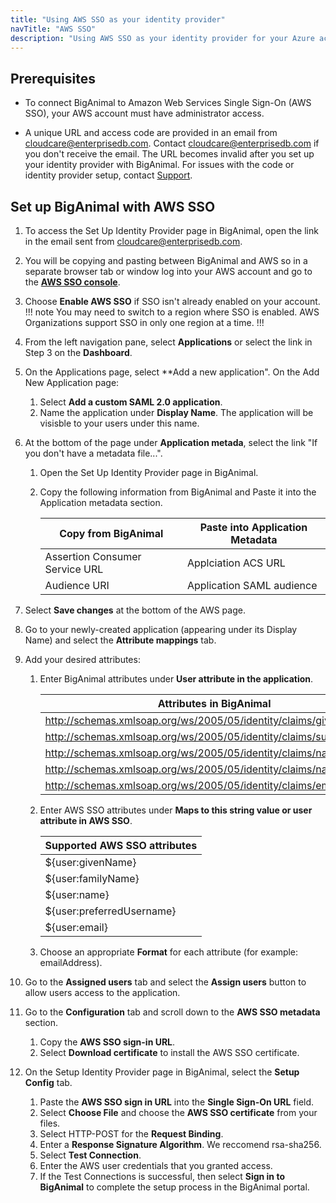 ```yaml
---
title: "Using AWS SSO as your identity provider"
navTitle: "AWS SSO"
description: "Using AWS SSO as your identity provider for your Azure account"
---
```


## Prerequisites

- To connect BigAnimal to Amazon Web Services Single Sign-On (AWS SSO), your AWS account must have administrator access. 

- A unique URL and access code are provided in an email from cloudcare@enterprisedb.com. Contact [cloudcare@enterprisedb.com](mailto:cloudcare@enterprisedb.com) if you don't receive the email. The URL becomes invalid after you set up your identity provider with BigAnimal. For issues with the code or identity provider setup, contact [Support](/biganimal/release/overview/support).

## Set up BigAnimal with AWS SSO

1. To access the Set Up Identity Provider page in BigAnimal, open the link in the email sent from cloudcare@enterprisedb.com.
1. You will be copying and pasting between BigAnimal and AWS so in a separate browser tab or window log into your AWS account and go to the [**AWS SSO console**](https://console.aws.amazon.com/singlesignon).
1. Choose **Enable AWS SSO** if SSO isn't already enabled on your account. 
   !!! note
   You may need to switch to a region where SSO is enabled. AWS Organizations support SSO in only one region at a time.
   !!!
1. From the left navigation pane, select **Applications** or select the link in Step 3 on the **Dashboard**. 
1. On the Applications page, select **Add a new application". On the Add New Application page:
   1. Select **Add a custom SAML 2.0 application**.
   1. Name the application under **Display Name**. The application will be visisble to your users under this name.
1. At the bottom of the page under **Application metada**, select the link "If you don't have a metadata file...".
   1. Open the Set Up Identity Provider page in BigAnimal. 
   2. Copy the following information from BigAnimal and Paste it into the Application metadata section. 

      | Copy from BigAnimal            | Paste into Application Metadata |
      | ------------------------------ | ------------------------------- |
      | Assertion Consumer Service URL | Applciation ACS URL             |
      | Audience URI                   | Application SAML audience       |

1. Select **Save changes** at the bottom of the AWS page. 
1. Go to your newly-created application (appearing under its Display Name) and select the **Attribute mappings** tab. 
1. Add your desired attributes:
   1. Enter BigAnimal attributes under **User attribute in the application**.

      | Attributes in BigAnimal                                              |
      | -------------------------------------------------------------------- |
      | http://schemas.xmlsoap.org/ws/2005/05/identity/claims/givenname      |
      | http://schemas.xmlsoap.org/ws/2005/05/identity/claims/surname        |
      | http://schemas.xmlsoap.org/ws/2005/05/identity/claims/name           |
      | http://schemas.xmlsoap.org/ws/2005/05/identity/claims/nameidentifier |
      | http://schemas.xmlsoap.org/ws/2005/05/identity/claims/emailaddress   |

   2. Enter AWS SSO attributes under **Maps to this string value or user attribute in AWS SSO**.

      | Supported AWS SSO attributes |
      | ---------------------------- |
      | ${user:givenName}            |
      | ${user:familyName}           |
      | ${user:name}                 |
      | ${user:preferredUsername}    |
      | ${user:email}                |

   3. Choose an appropriate **Format** for each attribute (for example: emailAddress).  
1. Go to the **Assigned users** tab and select the **Assign users** button to allow users access to the application. 
1. Go to the **Configuration** tab and scroll down to the **AWS SSO metadata** section. 
   1. Copy the **AWS SSO sign-in URL**.
   2. Select **Download certificate** to install the AWS SSO certificate.
1. On the Setup Identity Provider page in BigAnimal, select the **Setup Config** tab. 
   1. Paste the **AWS SSO sign in URL** into the **Single Sign-On URL** field. 
   1. Select **Choose File** and choose the **AWS SSO certificate** from your files. 
   1. Select HTTP-POST for the **Request Binding**.
   1. Enter a **Response Signature Algorithm**. We reccomend rsa-sha256.
   1. Select **Test Connection**.
   1. Enter the AWS user credentials that you granted access. 
   1. If the Test Connections is successful, then select **Sign in to BigAnimal** to complete the setup process in the BigAnimal portal.

